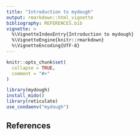 ```yaml
---
title: "Introduction to mydough"
output: rmarkdown::html_vignette
bibliography: REFERENCES.bib
vignette: >
  %\VignetteIndexEntry{Introduction to mydough}
  %\VignetteEngine{knitr::rmarkdown}
  %\VignetteEncoding{UTF-8}
---
```


```r
knitr::opts_chunk$set(
  collapse = TRUE,
  comment = "#>"
)
```

```r
library(mydough)
install_mido()
library(reticulate)
use_condaenv("mydough")

```

## References
